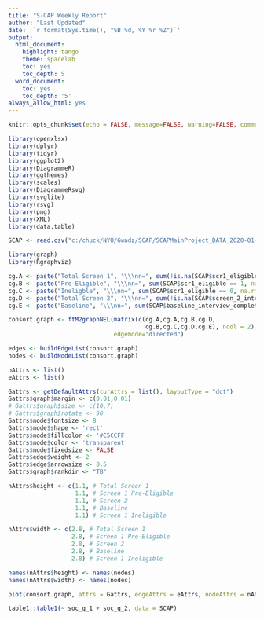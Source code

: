 ---
title: "S-CAP Weekly Report"
author: "Last Updated"
date: '`r format(Sys.time(), "%B %d, %Y %r %Z")`'
output:
  html_document:
    highlight: tango
    theme: spacelab
    toc: yes
    toc_depth: 5
  word_document:
    toc: yes
    toc_depth: '5'
always_allow_html: yes
---

```{r setup, include=FALSE}
knitr::opts_chunk$set(echo = FALSE, message=FALSE, warning=FALSE, comment=NA, fig.width = 6, fig.asp = 0.618, out.width = "80%", fig.align = "center", dev='svg')
```

```{r}
library(openxlsx)
library(dplyr)
library(tidyr)
library(ggplot2)
library(DiagrammeR)
library(ggthemes)
library(scales)
library(DiagrammeRsvg)
library(svglite)
library(rsvg)
library(png)
library(XML)
library(data.table)
```

```{r}
SCAP <- read.csv("c:/chuck/NYU/Gwadz/SCAP/SCAPMainProject_DATA_2020-01-23_1206.csv")
```

```{r, fig.width = 10, fig.asp = 0.7, out.width = "100%"}
library(graph)
library(Rgraphviz)

cg.A <- paste("Total Screen 1", "\\\nn=", sum(!is.na(SCAP$scr1_eligible)), sep = "")
cg.B <- paste("Pre-Eligible", "\\\nn=", sum(SCAP$scr1_eligible == 1, na.rm = TRUE), sep = "")
cg.C <- paste("Ineligble", "\\\nn=", sum(SCAP$scr1_eligible == 0, na.rm = TRUE), sep = "")
cg.D <- paste("Total Screen 2", "\\\nn=", sum(!is.na(SCAP$screen_2_interview_complete)), sep = "")
cg.E <- paste("Baseline", "\\\nn=", sum(SCAP$baseline_interview_complete == 2, na.rm = TRUE), sep = "")

consort.graph <- ftM2graphNEL(matrix(c(cg.A,cg.A,cg.B,cg.D, 
                                       cg.B,cg.C,cg.D,cg.E), ncol = 2),
                              edgemode="directed")

edges <- buildEdgeList(consort.graph)
nodes <- buildNodeList(consort.graph)

nAttrs <- list()
eAttrs <- list()

Gattrs <- getDefaultAttrs(curAttrs = list(), layoutType = "dot")
Gattrs$graph$margin <- c(0.01,0.01)
# Gattrs$graph$size <- c(10,7)
# Gattrs$graph$rotate <- 90
Gattrs$node$fontsize <- 8
Gattrs$node$shape <- 'rect'
Gattrs$node$fillcolor <- '#C5CCFF'
Gattrs$node$color <- 'transparent'
Gattrs$node$fixedsize <- FALSE
Gattrs$edge$weight <- 2
Gattrs$edge$arrowsize <- 0.5
Gattrs$graph$rankdir <- "TB"

nAttrs$height <- c(1.1, # Total Screen 1
                   1.1, # Screen 1 Pre-Eligible
                   1.1, # Screen 2
                   1.1, # Baseline
                   1.1) # Screen 1 Ineligible

nAttrs$width <- c(2.8, # Total Screen 1
                  2.8, # Screen 1 Pre-Eligible
                  2.8, # Screen 2
                  2.8, # Baseline
                  2.8) # Screen 1 Ineligible

names(nAttrs$height) <- names(nodes)
names(nAttrs$width) <- names(nodes)

plot(consort.graph, attrs = Gattrs, edgeAttrs = eAttrs, nodeAttrs = nAttrs)
```

```{r,eval=FALSE}
table1::table1(~ soc_q_1 + soc_q_2, data = SCAP)
```



